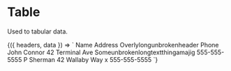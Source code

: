 
<Meta
  title='Elements/Table'
/>

# Table

Used to tabular data.

<Canvas>
  <Story
    name='Table'
  >
    {({ headers, data }) => `
      <v-table>
        <v-thead>
          <v-th>Name</v-th>
          <v-th>Address</v-th>
          <v-th>Overlylongunbrokenheader</v-th>
          <v-th>Phone</v-th>
        </v-thead>
        <v-tbody>
          <v-tr>
            <v-td>John Connor</v-td>
            <v-td>42 Terminal Ave</v-td>
            <v-td>Someunbrokenlongtextthingamajig</v-td>
            <v-td>555-555-5555</v-td>
          </v-tr>
          <v-tr>
            <v-td>P Sherman</v-td>
            <v-td>42 Wallaby Way</v-td>
            <v-td>x</v-td>
            <v-td>555-555-5555</v-td>
          </v-tr>
        </v-tbody>
      </v-table>
    `}
  </Story>
</Canvas>
